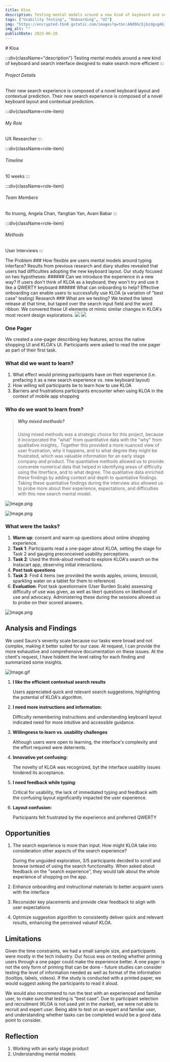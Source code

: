 ```yaml
---
title: Kloa
description: Testing mental models around a new kind of keyboard and search interface
tags: ["Usability Testing", "Onboarding", "UI"]
img: "https://encrypted-tbn0.gstatic.com/images?q=tbn:ANd9GcSjGzdgugAGiD6iO8_mmcyaZchDseFR-LrJHg&s"
img_alt: ""
publishDate: 2023-06-28
---
```




<section>
# Kloa

:::div{className="description"}
Testing mental models around a new kind of keyboard and search interface designed to make search more efficient
:::


###### Project Details

Their new search experience is composed of a novel keyboard layout and contextual prediction. Their new search experience is composed of a novel keyboard layout and contextual prediction.

<div class='roles'>

:::div{className=role-item}
###### My Role
UX Researcher
:::

:::div{className=role-item}
###### Timeline
10 weeks
:::

:::div{className=role-item}
###### Team Members
flo truong, 
Angela Chan, Yangtian Yan, Avani Babar
:::


:::div{className=role-item}
###### Methods
User Interviews
:::
</div>
</section>

<SectionWrapper backgroundColor="rgb(217, 225, 232, 0.5)" maxWidth="50rem">
  The Problem
  ### How flexible are users mental models around typing interface?
  Results from previous research and diary studies revealed that users had difficulties adopting the new keyboard layout. Our study focused on two hypotheses:

  <NumberedList>
    <NumberedItem index={0}>
      ###### Can we introduce the experience in a new way?
      If users don't think of KLOA as a keyboard, they won't try and use it like a QWERTY keyboard
    </NumberedItem>
    <NumberedItem index={1}>
      ###### What can onboarding to help?
      Effective onboarding can enable users to successfully use KLOA (a variation of "best case" testing)
    </NumberedItem>
 
  </NumberedList>
</SectionWrapper>

<SectionWrapper>
Research
### What are we testing?
We tested the latest release at that time, but taped over the search input field and the word ribbon. We convered these UI elements ot mimic similar changes in KLOA's most recent design explorations.


<img src="https://res.cloudinary.com/digifab/image/upload/v1714165624/p4ioMedia/kloa/Image2_jy10re.png"/>
<img src="https://res.cloudinary.com/digifab/image/upload/v1714165623/p4ioMedia/kloa/Image_fgp611.png"/>

### One Pager

We created a one-pager describing key features, across the native shopping UI and KLOA's UI. Participants were asked to read the one pager as part of their first task.



### What did we want to learn?

1. What effect would priming participants have on their experience (i.e. prefacing it as a new search experience vs. new keyboard layout)
2. How willing will participants be to learn how to use KLOA
3. Barriers and frustrations participants encounter when using KLOA in the context of mobile app shopping

### Who do we want to learn from?

> ##### Why mixed methods?
>
> <p>Using mixed methods was a strategic choice for this project, because it incorporated the "what" from quantitative data with the "why" from qualitative insights,. Together this provided a more nuanced view of user frustration, why it happens, and to what degree they might be frustrated, which was valuable information for an early stage company and product. The quantiative methods allowed us to provide concerete numerical data that helped in identifying areas of difficulty using the itnerface, and to what degree. The qualitative data enriched these findings by adding context and depth to quantiative findings. Taking these quantiative findings during the interview also allowed us to probe more about their experience, expectations, and difficulties with this new search mental model.</p>


![Image.png](https://res.cloudinary.com/digifab/image/upload/v1714165627/p4ioMedia/kloa/Image3_k0meao.png)

![Image.png](https://res.cloudinary.com/digifab/image/upload/v1714165626/p4ioMedia/kloa/Image4_iytpwt.png)


### What were the tasks?

1. **Warm up**: consent and warm up questions about online shopping experience.
2. **Task 1**: Participants read a one-pager about KLOA, setting the stage for Task 2 and gauging preconceived usability perceptions.
3. **Task 2**: Used the think-aloud method to explore KLOA's search on the Instacart app, observing initial interactions.
4. **Post task questions**
5. **Task 3**: Find 4 items (we provided the words apples, onions, broccoli, sparkling water on a tablet for them to reference)
6. **Evaluation**: Post task questionnaire (User Burden Scale) assessing difficulty of use was given, as well as likert questions on likelihood of use and advocacy. Administering these during the sessions allowed us to probe on their scored answers.

![Image.png](https://res.cloudinary.com/digifab/image/upload/v1714165625/p4ioMedia/kloa/Image5_enlvcv.png)


</SectionWrapper>


## Analysis and Findings

We used Sauro's severity scale because our tasks were broad and not complex, making it better suited for our case. At request, I can provide the more exhaustive and comprehensive documentation on these issues. At the client's request, I have hiddent the level rating for each finding and summarized some insights.


![Image.gif](https://res.cloudinary.com/digifab/image/upload/v1714165628/p4ioMedia/kloa/Image_v361jt.gif)

1. **I like the efficient contextual search results**

   Users appreciated quick and relevant search suggestions, highlighting the potential of KLOA's algorithm.

2. **I need more instructions and information:**

   Difficulty remembering instructions and understanding keyboard layout indicated need for more intuitive and accessible guidance.

3. **Willingness to learn vs. usability challenges**

   Although users were open to learning, the interface's complexity and the effort required were deterrents.

4. **Innovative yet confusing:**

   The novelty of KLOA was recognized, byt the interface usability issues hindered its acceptance.

5. **I need feedback while typing**:

   Critical for usability, the lack of immediated typing and feedback with the confusing layout significantly impacted the user experience.

6. **Layout confusion:**

   Participants felt frustrated by the experience and preferred QWERTY


## Opportunities

1. The search experience is more than input. How might KLOA take into consideration other aspects of the search experience?

   During the unguided exploration, 3/5 participants decided to scroll and browse isntead of using the search functionality. When asked about feedback on the "search experience", they would talk about the whole experience of shopping on the app.

1. Enhance onboarding and instructional materials to better acquaint users with the interface
1. Reconsider key placements and provide clear feedback to align with user expectations
1. Optimize suggestion algorithm to consistently deliver quick and relevant results, enhancing the perceived valueof KLOA.

## Limitations

Given the time constraints, we had a small sample size, and participants were mostly in the tech industry. Our focus was on testing whether priming users through a one pager could make the experience better. A one pager is not the only form of priming that can be done - future studies can consider testing the level of information needed as well as format of the information (tooltips, labels, videos). If the study is conducted with a printed paper, we would suggest asking the participants to read it aloud.

We would also recommend to run the test with an experienced and familiar user, to make sure that testing is "best case". Due to participant selection and recruitment (KLOA is not used yet in the market), we were not able to recruit and expert user. Being able to test on an expert and familiar user, and understanding whether tasks can be completed would be a good data point to consider.

## Reflection

1. Working with an early stage product
2. Understanding mental models
